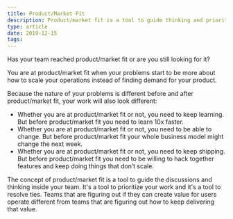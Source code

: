 ```yaml
---
title: Product/Market Fit
description: Product/market fit is a tool to guide thinking and prioritize work inside your team.
type: article
date: 2019-12-15
tags:
---
```


Has your team reached product/market fit or are you still looking for it?

You are at product/market fit when your problems start to be more about how to scale your operations instead of finding demand for your product.

Because the nature of your problems is different before and after product/market fit, your work will also look different:

- Whether you are at product/market fit or not, you need to keep learning. But before product/market fit you need to learn 10x faster.
- Whether you are at product/market fit or not, you need to be able to change. But before product/market fit your whole business model might change the next week.
- Whether you are at product/market fit or not, you need to keep shipping. But before product/market fit you need to be willing to hack together features and keep doing things that don’t scale.

The concept of product/market fit is a tool to guide the discussions and thinking inside your team. It's a tool to prioritize your work and it's a tool to resolve ties. Teams that are figuring out if they can create value for users operate different from teams that are figuring out how to keep delivering that value.
